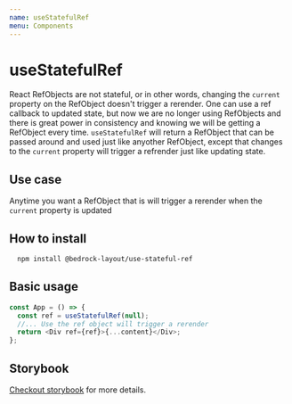 ```yaml
---
name: useStatefulRef
menu: Components
---
```


# useStatefulRef

React RefObjects are not stateful, or in other words, changing the `current` property on the RefObject doesn't trigger a rerender.
One can use a ref callback to updated state, but now we are no longer using RefObjects and there is great power in consistency and knowing we will be getting a
RefObject every time. `useStatefulRef` will return a RefObject that can be passed around and used just like anyother RefObject, except that changes to the `current`
property will trigger a refrender just like updating state.

## Use case

Anytime you want a RefObject that is will trigger a rerender when the `current` property is updated

## How to install

```bash
  npm install @bedrock-layout/use-stateful-ref
```

## Basic usage

```javascript
const App = () => {
  const ref = useStatefulRef(null);
  //... Use the ref object will trigger a rerender
  return <Div ref={ref}>{...content}</Div>;
};
```

## Storybook

[Checkout storybook](https://storybook.bedrock-layout.dev/?path=/story/usestatefulref--basic) for more details.

